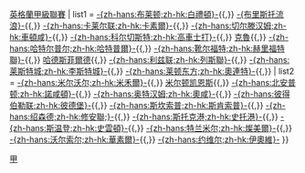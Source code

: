 {{Navbox
| name  = 英甲2008-09
| title = [[2008年至2009年英格蘭足球甲級聯賽|2008/09年]]{{,}}[[英格蘭足球甲級聯賽|英格蘭甲級聯賽]]
| list1 = [[布莱顿足球俱乐部|-{zh-hans:布莱顿;zh-hk:白禮頓}-]]{{,}} [[布里斯托流浪足球俱乐部|-{布里斯托流浪}-]]{{,}} [[卡莱尔联足球俱乐部|-{zh-hans:卡莱尔联;zh-hk:卡素爾}-]]{{,}} [[切尔滕汉姆足球俱乐部|-{zh-hans:切尔滕汉姆;zh-hk:車頓咸}-]]{{,}} [[科尔切斯特联足球俱乐部|-{zh-hans:科尔切斯特;zh-hk:高車士打}-]]{{,}} [[克鲁足球俱乐部|克魯]]{{,}} [[哈特尔普尔联足球俱乐部|-{zh-hans:哈特尔普尔;zh-hk:哈特普爾}-]]{{,}} [[靴尔福特联足球俱乐部|-{zh-hans:靴尔福特;zh-hk:赫里福特聯}-]]{{,}} [[哈德斯菲尔德足球俱乐部|哈德斯菲爾德]]{{,}} [[列斯聯足球會|-{zh-hans:利兹联;zh-hk:列斯聯}-]]{{,}} [[莱斯特城足球俱乐部|-{zh-hans:莱斯特城;zh-hk:李斯特城}-]]{{,}} [[莱顿东方足球俱乐部|-{zh-hans:莱顿东方;zh-hk:奧連特}-]]{{,}} 
| list2 = [[米尔沃尔足球俱乐部|-{zh-hans:米尔沃尔;zh-hk:米禾爾}-]]{{,}} [[米尔顿凯恩斯足球俱乐部|米尔顿凯恩斯]]{{,}} [[北安普顿足球俱乐部|-{zh-hans:北安普顿;zh-hk:諾咸頓}-]]{{,}} [[奥尔德姆足球俱乐部|-{zh-hans:奥特汉姆;zh-hk:奧咸}-]]{{,}} [[彼得伯勒联足球俱乐部|-{zh-hans:彼得伯勒联;zh-hk:彼德堡}-]]{{,}} [[斯坎索普联足球俱乐部|-{zh-hans:斯坎索普;zh-hk:斯肯索普}-]]{{,}} [[绍森德足球俱乐部|-{zh-hans:绍森德;zh-hk:修安聯;}-]]{{,}} [[斯托克港足球俱乐部|-{zh-hans:斯托克港;zh-hk:史托港}-]]{{,}} [[斯温登足球俱乐部|-{zh-hans:斯温登;zh-hk:史雲頓}-]]{{,}} [[特兰米尔流浪者足球俱乐部|-{zh-hans:特兰米尔;zh-hk:燦美爾}-]]{{,}} [[沃尔索尔足球俱乐部|-{zh-hans:沃尔索尔;zh-hk:華素爾}-]]{{,}} [[约维尔足球俱乐部|-{zh-hans:约维尔;zh-hk:伊奧維}-]]
}}<noinclude>
[[Category:英格兰足球联赛模板|甲]]
</noinclude>